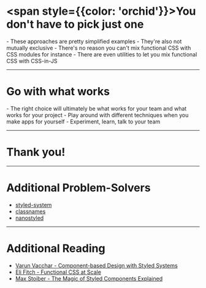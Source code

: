 

# <span style={{color: 'orchid'}}>You don't have to pick just one</span>

<Notes>
- These approaches are pretty simplified examples
- They're also not mutually exclusive
- There's no reason you can't mix functional CSS with CSS modules for instance
- There are even utilities to let you mix functional CSS with CSS-in-JS
</Notes>

---

# Go with what works

<Notes>
- The right choice will ultimately be what works for your team and what works for your project
- Play around with different techniques when you make apps for yourself
- Experiment, learn, talk to your team
</Notes>

---

# Thank you!

---

# Additional Problem-Solvers
- [styled-system](https://github.com/styled-system/styled-system)
- [classnames](https://github.com/JedWatson/classnames)
- [nanostyled](https://github.com/chrisfrank/nanostyled)

---

# Additional Reading

- [Varun Vacchar - Component-based Design with Styled Systems](https://varun.ca/styled-system/)
- [Eli Fitch - Functional CSS at Scale](https://www.youtube.com/watch?v=uHVqbCPnOwU)
- [Max Stoiber - The Magic of Styled Components Explained](https://mxstbr.blog/2016/11/styled-components-magic-explained/)
